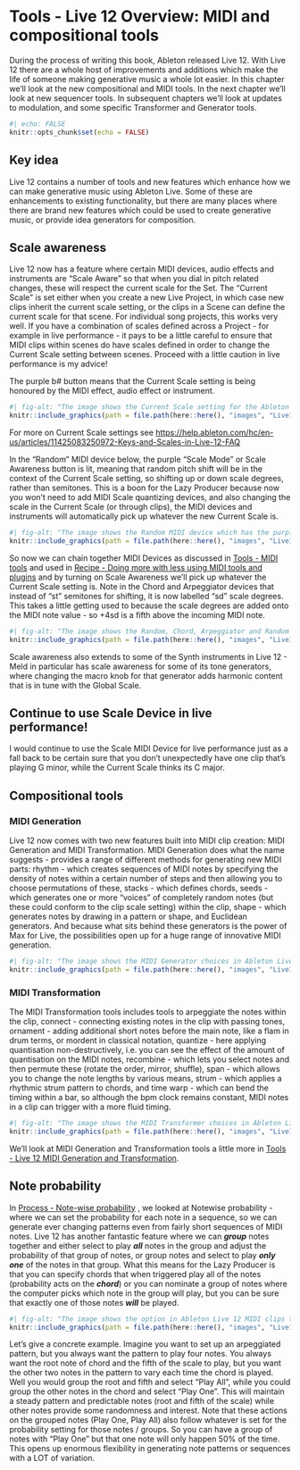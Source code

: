 # Tools - Live 12 Overview: MIDI and compositional tools

During the process of writing this book, Ableton released Live 12. With Live 12 there are a whole host of improvements and additions which make the life of someone making generative music a whole lot easier. In this chapter we'll look at the new compositional and MIDI tools. In the next chapter we'll look at new sequencer tools. In subsequent chapters we'll look at updates to modulation, and some specific Transformer and Generator tools.

```r
#| echo: FALSE
knitr::opts_chunk$set(echo = FALSE)
```

::: callout-tip
## Key idea

Live 12 contains a number of tools and new features which enhance how we can make generative music using Ableton Live. Some of these are enhancements to existing functionality, but there are many places where there are brand new features which could be used to create generative music, or provide idea generators for composition.
:::

## Scale awareness

Live 12 now has a feature where certain MIDI devices, audio effects and instruments are "Scale Aware" so that when you dial in pitch related changes, these will respect the current scale for the Set. The "Current Scale" is set either when you create a new Live Project, in which case new clips inherit the current scale setting, or the clips in a Scene can define the current scale for that scene. For individual song projects, this works very well. If you have a combination of scales defined across a Project - for example in live performance - it pays to be a little careful to ensure that MIDI clips within scenes do have scales defined in order to change the Current Scale setting between scenes. Proceed with a little caution in live performance is my advice!

The purple b# button means that the Current Scale setting is being honoured by the MIDI effect, audio effect or instrument.

```r
#| fig-alt: "The image shows the Current Scale setting for the Ableton Live set. In this case it is set to C Major."
knitr::include_graphics(path = file.path(here::here(), "images", "Live12_Scale.png"))
```

For more on Current Scale settings see <https://help.ableton.com/hc/en-us/articles/11425083250972-Keys-and-Scales-in-Live-12-FAQ>

In the "Random" MIDI device below, the purple "Scale Mode" or Scale Awareness button is lit, meaning that random pitch shift will be in the context of the Current Scale setting, so shifting up or down scale degrees, rather than semitones. This is a boon for the Lazy Producer because now you won't need to add MIDI Scale quantizing devices, and also changing the scale in the Current Scale (or through clips), the MIDI devices and instruments will automatically pick up whatever the new Current Scale is.

```r
#| fig-alt: "The image shows the Random MIDI device which has the purple scale awareness button switched on."
knitr::include_graphics(path = file.path(here::here(), "images", "Live12_Random_ScaleAware.png"))
```

So now we can chain together MIDI Devices as discussed in [Tools - MIDI tools](004-Tools-MIDI_tools.qmd) and used in [Recipe - Doing more with less using MIDI tools and plugins](006-Recipe-MIDI_tools.qmd) and by turning on Scale Awareness we'll pick up whatever the Current Scale setting is. Note in the Chord and Arpeggiator devices that instead of "st" semitones for shifting, it is now labelled "sd" scale degrees. This takes a little getting used to because the scale degrees are added onto the MIDI note value - so +4sd is a fifth above the incoming MIDI note.

```r
#| fig-alt: "The image shows the Random, Chord, Arpeggiator and Random MIDI devices. Each of these has the purple scale awareness button switched on."
knitr::include_graphics(path = file.path(here::here(), "images", "Live12_ScaleAware_MIDI_Devices.png"))
```

Scale awareness also extends to some of the Synth instruments in Live 12 - Meld in particular has scale awareness for some of its tone generators, where changing the macro knob for that generator adds harmonic content that is in tune with the Global Scale.

::: callout-caution
## Continue to use Scale Device in live performance!

I would continue to use the Scale MIDI Device for live performance just as a fall back to be certain sure that you don't unexpectedly have one clip that's playing G minor, while the Current Scale thinks its C major.
:::

## Compositional tools

### MIDI Generation

Live 12 now comes with two new features built into MIDI clip creation: MIDI Generation and MIDI Transformation. MIDI Generation does what the name suggests - provides a range of different methods for generating new MIDI parts: rhythm - which creates sequences of MIDI notes by specifying the density of notes within a certain number of steps and then allowing you to choose permutations of these, stacks - which defines chords, seeds - which generates one or more "voices" of completely random notes (but these could conform to the clip scale setting) within the clip, shape - which generates notes by drawing in a pattern or shape, and Euclidean generators. And because what sits behind these generators is the power of Max for Live, the possibilities open up for a huge range of innovative MIDI generation.

```r
#| fig-alt: "The image shows the MIDI Generator choices in Ableton Live 12."
knitr::include_graphics(path = file.path(here::here(), "images", "Live12_MIDIGenerators.png"))
```

### MIDI Transformation

The MIDI Transformation tools includes tools to arpeggiate the notes within the clip, connect - connecting existing notes in the clip with passing tones, ornament - adding additional short notes before the main note, like a flam in drum terms, or mordent in classical notation, quantize - here applying quantisation non-destructively, i.e. you can see the effect of the amount of quantisation on the MIDI notes, recombine - which lets you select notes and then permute these (rotate the order, mirror, shuffle), span - which allows you to change the note lengths by various means, strum - which applies a rhythmic strum pattern to chords, and time warp - which can bend the timing within a bar, so although the bpm clock remains constant, MIDI notes in a clip can trigger with a more fluid timing.

```r
#| fig-alt: "The image shows the MIDI Transformer choices in Ableton Live 12."
knitr::include_graphics(path = file.path(here::here(), "images", "Live12_MIDI_Transformers.png"))
```

We'll look at MIDI Generation and Transformation tools a little more in 
[Tools - Live 12 MIDI Generation and Transformation](033-Tools-Live12_MIDI_Generation_Transformation.qmd).

## Note probability

In [Process - Note-wise probability](002-Process-Note_wise_probability.qmd) , we looked at Notewise probability - where we can set the probability for each note in a sequence, so we can generate ever changing patterns even from fairly short sequences of MIDI notes. Live 12 has another fantastic feature where we can ***group*** notes together and either select to play ***all*** notes in the group and adjust the probability of that group of notes, or group notes and select to play ***only one*** of the notes in that group. What this means for the Lazy Producer is that you can specify chords that when triggered play all of the notes (probability acts on the ***chord***) or you can nominate a group of notes where the computer picks which note in the group will play, but you can be sure that exactly one of those notes ***will*** be played.

```r
#| fig-alt: "The image shows the option in Ableton Live 12 MIDI clips to Group Notes and Play One or Play All."
knitr::include_graphics(path = file.path(here::here(), "images", "Live12_GroupNotes.png"))
```

Let's give a concrete example. Imagine you want to set up an arpeggiated pattern, but you always want the pattern to play four notes. You always want the root note of chord and the fifth of the scale to play, but you want the other two notes in the pattern to vary each time the chord is played. Well you would group the root and fifth and select "Play All", while you could group the other notes in the chord and select "Play One". This will maintain a steady pattern and predictable notes (root and fifth of the scale) while other notes provide some randomness and interest. Note that these actions on the grouped notes (Play One, Play All) also follow whatever is set for the probability setting for those notes / groups. So you can have a group of notes with "Play One" but that one note will only happen 50% of the time. This opens up enormous flexibility in generating note patterns or sequences with a LOT of variation.
